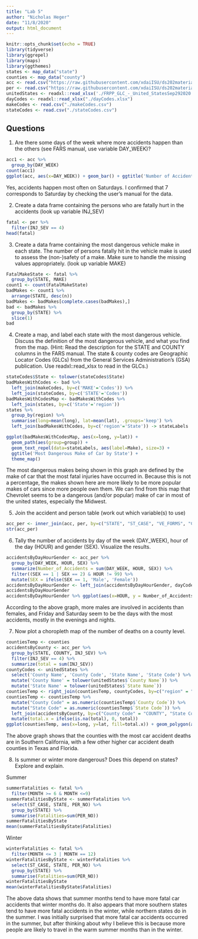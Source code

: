 ```yaml
---
title: "Lab 5"
author: "Nicholas Heger"
date: "11/8/2020"
output: html_document
---
```


```r
knitr::opts_chunk$set(echo = TRUE)
library(tidyverse)
library(ggrepel)
library(maps)
library(ggthemes)
states <- map_data("state")
counties <- map_data("county")
acc <- read.csv("https://raw.githubusercontent.com/xdaiISU/ds202materials/master/hwlabs/fars2017/accident.csv", stringsAsFactors = FALSE)
per <- read.csv("https://raw.githubusercontent.com/xdaiISU/ds202materials/master/hwlabs/fars2017/person.csv", stringsAsFactors = FALSE)
unitedStates <- readxl::read_xlsx('./FRPP_GLC_-_United_StatesSep292020.xlsx')
dayCodes <- readxl::read_xlsx("./dayCodes.xlsx")
makeCodes <- read.csv("./makeCodes.csv")
stateCodes <- read.csv("./stateCodes.csv")
```

## Questions
1. Are there some days of the week where more accidents happen than the others (see FARS manual, use variable DAY_WEEK)?  
```r
acc1 <- acc %>%
  group_by(DAY_WEEK)
count(acc1)
ggplot(acc, aes(x=DAY_WEEK)) + geom_bar() + ggtitle('Number of Accidents per Day of Week')
```
  
Yes, accidents happen most often on Saturdays. I confirmed that 7 corresponds to Saturday by checking the user's manual for the data.  

2. Create a data frame containing the persons who are fatally hurt in the accidents (look up variable INJ_SEV)  
```r
fatal <- per %>% 
  filter(INJ_SEV == 4)
head(fatal)
```
  
3. Create a data frame containing the most dangerous vehicle make in each state. The number of persons fatally hit in the vehicle make is used to assess the (non-)safety of a make. Make sure to handle the missing values appropriately. (look up variable MAKE)  
```r
FatalMakeState <- fatal %>% 
  group_by(STATE, MAKE)
count1 <- count(FatalMakeState)
badMakes <- count1 %>% 
  arrange(STATE, desc(n))
badMakes <- badMakes[complete.cases(badMakes),]
bad <- badMakes %>% 
  group_by(STATE) %>% 
  slice(1)
bad
```
  
4. Create a map, and label each state with the most dangerous vehicle. Discuss the definition of the most dangerous vehicle, and what you find from the map. (Hint: Read the description for the STATE and COUNTY columns in the FARS manual. The state & county codes are Geographic Locator Codes (GLCs) from the General Services Administration’s (GSA) publication. Use readxl::read_xlsx to read in the GLCs.)
```r
stateCodes$State <- tolower(stateCodes$State)
badMakesWithCodes <- bad %>%
  left_join(makeCodes, by=c('MAKE'='Codes')) %>%
  left_join(stateCodes, by=c('STATE'='Codes'))
badMakesWithCodesMap <- badMakesWithCodes %>%
  left_join(states, by=c('State'='region'))
states %>%
  group_by(region) %>%
  summarise(long=mean(long), lat=mean(lat), .groups='keep') %>%
  left_join(badMakesWithCodes, by=c('region'='State')) -> stateLabels

ggplot(badMakesWithCodesMap, aes(x=long, y=lat)) +
  geom_path(aes(group=group)) +
  geom_text_repel(data=stateLabels, aes(label=Make), size=3) +
  ggtitle('Most Dangerous Make of Car by State') +
  theme_map()
```
  
The most dangerous makes being shown in this graph are defined by the make of car that the most fatal injuries have occurred in. Because this is not a percentage, the makes shown here are more likely to be more popular makes of cars since more people own them. We can find from this map that Chevrolet seems to be a dangerous (and/or popular) make of car in most of the united states, especially the Midwest.  

5. Join the accident and person table (work out which variable(s) to use)  
```r
acc_per <- inner_join(acc, per, by=c("STATE", "ST_CASE", "VE_FORMS", "COUNTY", "DAY", "MONTH", "HOUR", "MINUTE", "RUR_URB", "FUNC_SYS", "HARM_EV", "MAN_COLL", "SCH_BUS"))
str(acc_per)
```
  
6. Tally the number of accidents by day of the week (DAY_WEEK), hour of the day (HOUR) and gender (SEX). Visualize the results.
```r
accidentsByDayHourGender <- acc_per %>% 
  group_by(DAY_WEEK, HOUR, SEX) %>% 
  summarize(Number_of_Accidents = sum(DAY_WEEK, HOUR, SEX)) %>% 
  filter((SEX == 1 | SEX == 2) & HOUR != 99) %>% 
  mutate(SEX = ifelse(SEX == 1, 'Male', 'Female'))
accidentsByDayHourGender <- left_join(accidentsByDayHourGender, dayCodes, by=c('DAY_WEEK' = 'Code'))
accidentsByDayHourGender
accidentsByDayHourGender %>% ggplot(aes(x=HOUR, y = Number_of_Accidents, fill=SEX)) + geom_bar(stat="identity") + facet_wrap(~Day_Week) + ylab('Accidents') + xlab('Hour of Day') + ggtitle('Accidents by day of week, hour of day, and gender')
```
  
According to the above graph, more males are involved in accidents than females, and Friday and Saturday seem to be the days with the most accidents, mostly in the evenings and nights.  

7. Now plot a choropleth map of the number of deaths on a county level.
```r
countiesTemp <- counties
accidentsByCounty <- acc_per %>% 
  group_by(STATE, COUNTY, INJ_SEV) %>% 
  filter(INJ_SEV == 4) %>% 
  summarize(total = sum(INJ_SEV))
countyCodes <- unitedStates %>% 
  select('County Name', 'County Code', 'State Name', 'State Code') %>% 
  mutate('County Name' = tolower(unitedStates$`County Name`)) %>% 
  mutate('State Name' = tolower(unitedStates$`State Name`))
countiesTemp <- right_join(countiesTemp, countyCodes, by=c("region" = "State Name", "subregion" = "County Name"))
countiesTemp <- countiesTemp %>% 
  mutate("County Code" = as.numeric(countiesTemp$`County Code`)) %>% 
  mutate("State Code" = as.numeric(countiesTemp$`State Code`)) %>% 
  left_join(accidentsByCounty, by=c("County Code" = "COUNTY", "State Code" = "STATE")) %>% 
  mutate(total.x = ifelse(is.na(total), 0, total))
ggplot(countiesTemp, aes(x=long, y=lat, fill=total.x)) + geom_polygon(aes(group = group, fill=total.x)) + coord_map() + ggtitle('Car Accident Deaths by County')
```
  
The above graph shows that the counties with the most car accident deaths are in Southern California, with a few other higher car accident death counties in Texas and Florida.  

8. Is summer or winter more dangerous? Does this depend on states? Explore and explain.  

Summer
```r
summerFatalities <- fatal %>%
  filter(MONTH >= 6 & MONTH <=9)
summerFatalitiesByState <- summerFatalities %>%
  select(ST_CASE, STATE, PER_NO) %>%
  group_by(STATE) %>%
  summarise(Fatalities=sum(PER_NO))
summerFatalitiesByState
mean(summerFatalitiesByState$Fatalities)
```
  
Winter  
```r
winterFatalities <- fatal %>%
  filter(MONTH <= 3 | MONTH == 12)
winterFatalitiesByState <- winterFatalities %>%
  select(ST_CASE, STATE, PER_NO) %>%
  group_by(STATE) %>%
  summarise(Fatalities=sum(PER_NO))
winterFatalitiesByState
mean(winterFatalitiesByState$Fatalities)
```
  
The above data shows that summer months tend to have more fatal car accidents that winter months do. It also appears that more southern states tend to have more fatal accidents in the winter, while northern states do in the summer. I was initially surprised that more fatal car accidents occurred in the summer, but after thinking about why I believe this is because more people are likely to travel in the warm summer months than in the winter.
